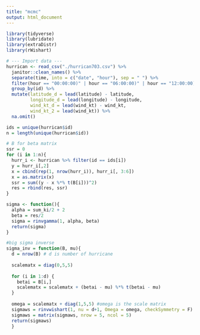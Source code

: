 ```yaml
---
title: "mcmc"
output: html_document
---
```


```r
library(tidyverse)
library(lubridate)
library(extraDistr)
library(rWishart)
```

```r
# --- Import data ---
hurrican <- read_csv("./hurrican703.csv") %>% 
  janitor::clean_names() %>% 
  separate(time, into = c("date", "hour"), sep = " ") %>% 
  filter(hour == "00:00:00)" | hour == "06:00:00)" | hour == "12:00:00)" | hour == "18:00:00)") %>% 
  group_by(id) %>% 
  mutate(latitude_d = lead(latitude) - latitude,
         longitude_d = lead(longitude) - longitude,
         wind_kt_d = lead(wind_kt) - wind_kt,
         wind_kt_2 = lead(wind_kt)) %>% 
  na.omit() 
```


```r

ids = unique(hurrican$id)
n = length(unique(hurrican$id))

# B for beta matrix
ssr = 0
for (i in 1:n){
  hurr_i <- hurrican %>% filter(id == ids[i])
  y = hurr_i[,2]
  x = cbind(rep(1, nrow(hurr_i)), hurr_i[, 3:6])
  x = as.matrix(x)
  ssr = sum((y - x %*% t(B[i]))^2)
  res = rbind(res, ssr)
}

sigma <- function(){
  alpha = sum_ki/2 + 2
  beta = res/2
  sigma = rinvgamma(1, alpha, beta)
  return(sigma)
}

#big sigma inverse
sigma_inv = function(B, mu){
  d = nrow(B) # d is number of hurricane
  
  scalematx = diag(0,5,5)
  
  for (i in 1:d) {
    betai = B[i,]
    scalematx = scalematx + (betai - mu) %*% t(betai - mu)
  }
  
  omega = scalematx + diag(1,5,5) #omega is the scale matrix
  sigmaws = rinvwishart(1, nu = d+1, Omega = omega, checkSymmetry = F) 
  sigmaws = matrix(sigmaws, nrow = 5, ncol = 5)
  return(sigmaws)
  }
```

